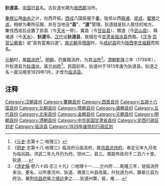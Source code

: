 '''狄道县'''，[[中国|中国]]旧[[县|县]]名。古狄道长期为[[陇西郡|陇西郡]]治所。

[[秦穆公|秦穆公]]用[[由余|由余]]之计，向西开拓，[[西戎|西戎]]八国臣服于[[秦|秦]]，陇坻以西[[緜诸|緜诸]]、[[绲戎|绲戎]]、[[翟|翟]][[豲|豲]]之[[戎|戎]]，相继为秦所征服，并在当地设'''“县”'''、'''“[[道_(行政区划)|道]]”'''管理。狄道就是狄人居住的地方。秦伐西戎后设置了邽县（今[[天水|天水]]一带）、冀县（今[[甘谷县|甘谷县]]）、豲道（今[[武山县|武山县]]）、緜诸道（今[[天水|天水]]）、'''狄道'''等。[[汉代|汉代]]设'''狄道县'''，故城在今[[甘肃省|甘肃省]][[临洮县|临洮县]]西南。《[[汉书|汉书]]·[[百官公卿表|百官公卿表]]》说“县有蛮夷曰道”。[[南北朝|南北朝]]及[[隋唐|隋唐]]时，与[[成纪县|成纪县]]同为[[陇西李氏|陇西李氏]][[祖籍|祖籍]]而知名。

[[元朝|元朝]]时，属[[臨洮府|臨洮府]]<ref>《[[元史|元史]]·志第十二·地理三》</ref>。[[明朝|明朝]]，仍属臨洮府，为其[[治所|治所]]<ref>《[[明史|明史]]·志第十八·地理三》临洮府元临洮府，属[[巩昌总帅府|巩昌总帅府]]。泰定元年九月改为临兆路。洪武二年九月仍为府。领州二，县三。南距布政司千二百六十里。狄道......</ref>。[[清朝|清朝]][[乾隆|乾隆]]三年（1738年），升狄道县为[[狄道州|狄道州]]，属[[兰州府|兰州府]]<ref>《[[清史稿|清史稿]]·卷六十四·志三十九》◎地理十一......兰州府......乾隆三年，徙临洮府来治，更名，以所隶河州、狄道、渭源三州县改属，升狄道为州，置皋兰县为府治，兼割[[巩昌府|巩昌府]]属之[[靖远县|靖远]]隶之......狄道州繁，疲，难......</ref>。民国初年，狄道州于1913年废为狄道县。狄道之名一直沿用至1929年1月，才改为[[临洮县|临洮县]]。

== 注释 ==
{{Reflist|2}}

[[Category:汉朝县份|Category:汉朝县份]]
[[Category:曹魏县份|Category:曹魏县份]]
[[Category:西晋县份|Category:西晋县份]]
[[Category:五胡十六国县份|Category:五胡十六国县份]]
[[Category:北朝县份|Category:北朝县份]]
[[Category:隋朝县份|Category:隋朝县份]]
[[Category:唐朝县份|Category:唐朝县份]]
[[Category:五代县份|Category:五代县份]]
[[Category:北宋县份|Category:北宋县份]]
[[Category:金朝县份|Category:金朝县份]]
[[Category:元朝县份|Category:元朝县份]]
[[Category:明朝县份|Category:明朝县份]]
[[Category:清朝县份|Category:清朝县份]]
[[Category:中华民国甘肃省县份|Category:中华民国甘肃省县份]]
[[Category:定西行政区划史|Category:定西行政区划史]]
[[Category:临洮县|Category:临洮县]]
[[Category:1929年废除的行政区划|Category:1929年废除的行政区划]]